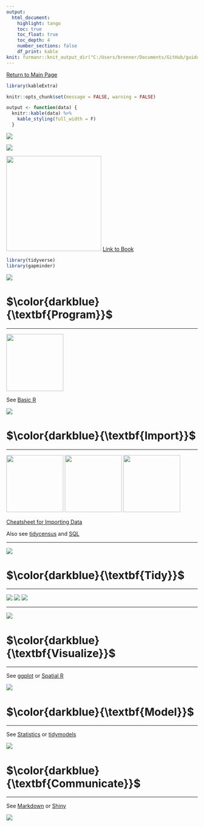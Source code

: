 ```yaml
---
output: 
  html_document:
    highlight: tango
    toc: true
    toc_float: true
    toc_depth: 4
    number_sections: false
    df_print: kable
knit: furmanr::knit_output_dir("C:/Users/brenner/Documents/GitHub/guides")
---
```


\newcommand\first[1]{\color{darkblue}{\textbf{#1}}}
\newcommand\second[1]{\color{dodgerblue}{\textbf{#1}}}
\newcommand\third[1]{\color{skyblue}{\textrm{#1}}}

[Return to Main Page](new_r_index.html)

```r
library(kableExtra)

knitr::opts_chunk$set(message = FALSE, warning = FALSE)

output <- function(data) {
  knitr::kable(data) %>% 
    kable_styling(full_width = F)
  }
```

<div align="center">

![](https://raw.githubusercontent.com/social-lorax/new_guides/main/Images/Logos/data_science.png)

![](https://raw.githubusercontent.com/social-lorax/new_guides/main/Images/Logos/tidyverse.png)

<img src="https://raw.githubusercontent.com/social-lorax/new_guides/main/Images/R/r4ds.png" height="250"> [Link to Book](https://r4ds.had.co.nz/)

</div>

```r
library(tidyverse)
library(gapminder)
```

![](https://raw.githubusercontent.com/social-lorax/new_guides/main/Images/Underlines/r_underline.png)

# $\first{Program}$

****

<img src="https://raw.githubusercontent.com/social-lorax/new_guides/main/Images/Logos/r_main.png" height="150">

See [Basic R](new_basic_r.html)

![](https://raw.githubusercontent.com/social-lorax/new_guides/main/Images/Underlines/r_underline.png)

# $\first{Import}$

****

<img src="https://raw.githubusercontent.com/social-lorax/new_guides/main/Images/Logos/readr.png" height="150"> <img src="https://raw.githubusercontent.com/social-lorax/new_guides/main/Images/Logos/haven.png" height="150"> <img src="https://raw.githubusercontent.com/social-lorax/new_guides/main/Images/Logos/readxl.png" height="150">


[Cheatsheet for Importing Data](https://github.com/social-lorax/new_guides/blob/main/Cheatsheets/r_data_import.pdf)

Also see [tidycensus](new_tidycensus.html) and [SQL](new_sql.html)

****

![](https://raw.githubusercontent.com/social-lorax/new_guides/main/Images/Underlines/r_underline.png)

# $\first{Tidy}$

****

![](https://raw.githubusercontent.com/social-lorax/new_guides/main/Images/Logos/dplyr.png) ![](https://raw.githubusercontent.com/social-lorax/new_guides/main/Images/Logos/lubridate.png) ![](https://raw.githubusercontent.com/social-lorax/new_guides/main/Images/Logos/stringr.png)

****

![](https://raw.githubusercontent.com/social-lorax/new_guides/main/Images/Underlines/r_underline.png)

# $\first{Visualize}$

****

See [ggplot](new_basic_r.html) or [Spatial R](new_basic_r.html)

![](https://raw.githubusercontent.com/social-lorax/new_guides/main/Images/Underlines/r_underline.png)

# $\first{Model}$

****

See [Statistics](new_stats_r.html) or [tidymodels](new_tidymodels.html)

![](https://raw.githubusercontent.com/social-lorax/new_guides/main/Images/Underlines/r_underline.png)

# $\first{Communicate}$

****

See [Markdown](new_markdown.html) or [Shiny](new_shiny.html)

![](https://raw.githubusercontent.com/social-lorax/new_guides/main/Images/Underlines/r_underline.png)

